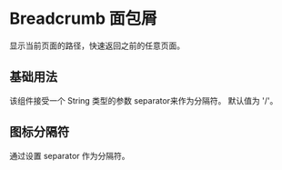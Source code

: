 # Breadcrumb 面包屑


显示当前页面的路径，快速返回之前的任意页面。

## 基础用法

该组件接受一个 String 类型的参数 separator来作为分隔符。 默认值为 '/'。

<CodeBlock name="BreadcrumbBasic">
  <BreadcrumbBasic />
</CodeBlock>

## 图标分隔符

通过设置 separator 作为分隔符。

<CodeBlock name="BreadcrumbSeparator">
  <BreadcrumbSeparator />
</CodeBlock>